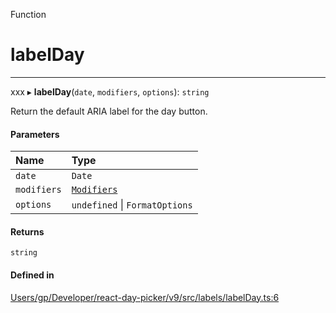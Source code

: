 <SectionTitle>Function</SectionTitle>

# labelDay

---

xxx
▸ **labelDay**(`date`, `modifiers`, `options`): `string`

Return the default ARIA label for the day button.

#### Parameters

| Name | Type |
| :------ | :------ |
| `date` | `Date` |
| `modifiers` | [`Modifiers`](/api/types/Modifiers.md) |
| `options` | `undefined` \| `FormatOptions` |

#### Returns

`string`

#### Defined in

[Users/gp/Developer/react-day-picker/v9/src/labels/labelDay.ts:6](https://github.com/gpbl/react-day-picker/blob/4d332a01b/src/labels/labelDay.ts#L6)
